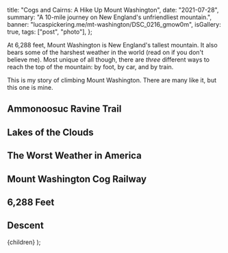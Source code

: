 
  title: "Cogs and Cairns: A Hike Up Mount Washington",
  date: "2021-07-28",
  summary: "A 10-mile journey on New England's unfriendliest mountain.",
  banner: "lucaspickering.me/mt-washington/DSC_0216_gmow0m",
  isGallery: true,
  tags: ["post", "photo"],
};

At 6,288 feet, Mount Washington is New England's tallest mountain. It also bears some of the harshest weather in the world (read on if you don't believe me). Most unique of all though, there are _three_ different ways to reach the top of the mountain: by foot, by car, and by train.

This is my story of climbing Mount Washington. There are many like it, but this one is mine.

## Ammonoosuc Ravine Trail

<Images
  images="lucaspickering.me/mt-washington/DSC_0136_ajbqnf"
  caption="Onward and upward."
/>

<Images
  images="lucaspickering.me/mt-washington/DSC_0138_naz9st"
  caption="Verdant undergrowth covers the base of the mountain."
/>

<Images
  images="lucaspickering.me/mt-washington/DSC_0152_ajkx01"
  caption="Thousands of hikers climb the mountain on a sunny summer day."
/>

<Images
  images="lucaspickering.me/mt-washington/DSC_0153_u3gp6d"
  caption="Stream crossings are common in the first few miles of the trail."
/>

<Images
  images="lucaspickering.me/mt-washington/DSC_0163_oatbmv"
  caption="A waterfall provides a convenient excuse for us to catch our breaths."
/>

## Lakes of the Clouds

<Images
  images="lucaspickering.me/mt-washington/DSC_0206_q7anjj"
  caption="Once you breach the treeline, hundreds of cairns guide the way. A necessity when the weather it at its worst."
/>

<Images
  images="lucaspickering.me/mt-washington/DSC_0210_nnbks0"
  caption="The first glimpses of the mountain's apex. The weather station at the summit is visible from miles away."
/>

<Images
  images="lucaspickering.me/mt-washington/DSC_0221_znualk"
  caption="A lone cairn on a cliff's edge."
/>

<Images
  images="lucaspickering.me/mt-washington/DSC_0222_zeo75e"
  caption="The Lakes of the Clouds Hut."
/>

<Images
  images="lucaspickering.me/mt-washington/DSC_0228_wndlq0"
  caption="What's a hut without a sign?"
/>

<Images
  images="lucaspickering.me/mt-washington/DSC_0239_fi07h2"
  caption="The hut's namesake."
/>

## The Worst Weather in America

<Images
  images="lucaspickering.me/mt-washington/DSC_0233_jfhvac"
  caption="A stern warning, fortunately not relevant today."
/>

<Images
  images="lucaspickering.me/mt-washington/DSC_0248_jause9"
  caption="The view back to the hut, about halfway from the lakes to the summit."
/>

<Images
  images="lucaspickering.me/mt-washington/DSC_0244_tml1f5"
  caption="The rough stones provide a sort of lunar backdrop to the final leg of the climb."
/>

<Images
  images="lucaspickering.me/mt-washington/DSC_0255_imiao9"
  caption="The Tuckerman trail crosses the alpine moonscape."
/>

## Mount Washington Cog Railway

<Images
  images="lucaspickering.me/mt-washington/DSC_0309_jpvngx"
  caption="Leading the way."
/>

<Images
  images="lucaspickering.me/mt-washington/DSC_0366_tyzb07"
  caption="This would've been scarier if the trains could move more than a few miles an hour."
/>

## 6,288 Feet

<Images
  images="lucaspickering.me/mt-washington/DSC_0264_qbypkh"
  caption="In case there was any doubt."
/>

<Images
  images="lucaspickering.me/mt-washington/DSC_0280_rdmazk"
  caption="The visitor center, hanging over a cliff's edge."
/>

<Images
  images="lucaspickering.me/mt-washington/DSC_0250_wzz41l"
  caption="If the wind blows on the mountain but no one's around to measure it, does it make a sound?"
/>

<Images
  images="lucaspickering.me/mt-washington/DSC_0253_c8fc6q"
  caption="Spot the hikers?"
/>

<Images
  images="lucaspickering.me/mt-washington/DSC_0336_audeme"
  caption="Dozens of visitors waited for their turn at the summit. We opted not to get any closer than this."
/>

<Images
  images="lucaspickering.me/mt-washington/DSC_0254_ztkvbk"
  caption="Even the harshest of environments can be developed."
/>

## Descent

<Images
  images="lucaspickering.me/mt-washington/DSC_0391_xtndec"
  caption="A ponderous moment."
/>

<Images
  images="lucaspickering.me/mt-washington/DSC_0410_esalzg"
  caption="A geologic Polaris."
/>

<Images
  images="lucaspickering.me/mt-washington/DSC_0430_i4cdsi"
  caption="The Jewell trail hugs the train tracks for a time."
/>

<Images
  images="lucaspickering.me/mt-washington/DSC_0433_arptjq"
  caption="The famous Bretton Woods resort and the White Mountains beyond."
/>

<Images
  images="lucaspickering.me/mt-washington/DSC_0445_krztii"
  caption="Each hiker carves the path a little bit deeper."
/>

<Images
  images="lucaspickering.me/mt-washington/DSC_0460_ngkror"
  caption="The circle of life."
/>

<Images
  images="lucaspickering.me/mt-washington/DSC_0453_syjpcm"
  caption="A former campsite abuts the trail."
/>

<Images
  images="lucaspickering.me/mt-washington/DSC_0474_hmyam1"
  caption="Back on the valley floor, streams and waterfalls provide a soundtrack to the last steps of the journey."
/>

<Images
  images="lucaspickering.me/mt-washington/DSC_0478_tthmyn"
  caption="This is about how my legs felt by this point."
/>

  <PostView metadata={metadata}>{children}</PostView>
);
